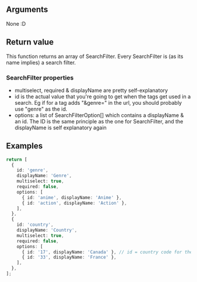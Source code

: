 ## Arguments

None :D

## Return value

This function returns an array of SearchFilter.
Every SearchFilter is (as its name implies) a search filter.

### SearchFilter properties

- multiselect, required & displayName are pretty self-explanatory
- id is the actual value that you're going to get when the tags get used in a search. Eg if for a tag adds "&genre=" in the url, you should probably use "genre" as the id.
- options: a list of SearchFilterOption[] which contains a displayName & an id. The ID is the same principle as the one for SearchFilter, and the displayName is self explanatory again

## Examples

```ts
return [
  {
    id: 'genre',
    displayName: 'Genre',
    multiselect: true,
    required: false,
    options: [
      { id: 'anime', displayName: 'Anime' },
      { id: 'action', displayName: 'Action' },
    ],
  },
  {
    id: 'country',
    displayName: 'Country',
    multiselect: true,
    required: false,
    options: [
      { id: '17', displayName: 'Canada' }, // id = country code for the search query
      { id: '33', displayName: 'France' },
    ],
  },
];
```
